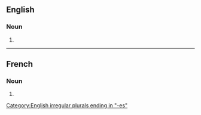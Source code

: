 ==English==

===Noun===
{{head|en|noun form}}

# {{plural of|hypophysis|lang=en}}

[[Category:English irregular plurals ending in "-es"]]

----

==French==

===Noun===
{{head|fr|noun plural form|g=f}}

# {{plural of|hypophyse|lang=fr}}